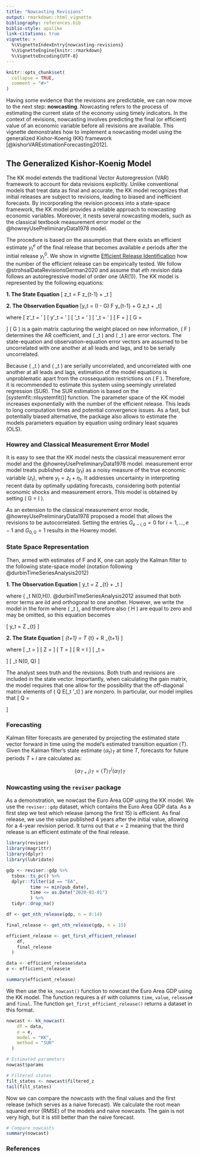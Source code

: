 ```yaml
---
title: "Nowcasting Revisions"
output: rmarkdown::html_vignette
bibliography: references.bib
biblio-style: apalike
link-citations: true
vignette: >
  %\VignetteIndexEntry{nowcasting-revisions}
  %\VignetteEngine{knitr::rmarkdown}
  %\VignetteEncoding{UTF-8}
---
```


```r
knitr::opts_chunk$set(
  collapse = TRUE,
  comment = "#>"
)
```

Having some evidence that the revisions are predictable, we can now move to the next step: **nowcasting**. Nowcasting refers to the process of estimating the current state of the economy using timely indicators. In the context of revisions, nowcasting involves predicting the final (or efficient) value of an economic variable before all revisions are available. This vignette demonstrates how to implement a nowcasting model using the generalized Kishor-Koenig (KK) framework [@kishorVAREstimationForecasting2012].

## The Generalized Kishor-Koenig Model

The KK model extends the traditional Vector Autoregression (VAR) framework to account for data revisions explicitly. Unlike conventional models that treat data as final and accurate, the KK model recognizes that initial releases are subject to revisions, leading to biased and inefficient forecasts. By incorporating the revision process into a state-space framework, the KK model provides a reliable approach to nowcasting economic variables. Moreover, it nests several nowcasting models, such as the classical textbook measurement error model or the @howreyUsePreliminaryData1978 model.

The procedure is based on the assumption that there exists an efficient estimate $y_t^e$ of the final release that becomes available $e$ periods after the initial release $y_t^0$. We show in vignette [Efficient Release Identification](efficient-release.html) how the number of the efficient release can be empirically tested. We follow @strohsalDataRevisionsGerman2020 and assume that $e$th revision data follows an autoregressive model of order one (AR(1)). The KK model is represented by the following equations:

**1. The State Equation**
\[ z_t = F z_{t-1} + \nu_t \]

**2. The Observation Equation**
\[y_t = (I - G) F y_{t-1} + G z_t + \epsilon_t\]

where 
\[ z'_t = \begin{bmatrix} y_{t-e}^e, y_{t-e +1}^e, ...,  y_t^e \end{bmatrix}' \]
\[ y'_t = \begin{bmatrix} y_{t-e}^e, y_{t-e +1}^{e-1}, ...,  y_t^0 \end{bmatrix}' \]
\[ \nu'_t = \begin{bmatrix} 0, 0, ...,  \nu_{0,t} \end{bmatrix}' \]
\[ \epsilon'_t = \begin{bmatrix} 0, \epsilon_{e-1,t}, ...,  \epsilon_{1,t}, \epsilon_{0,t} \end{bmatrix}' \]
\[
F = \begin{bmatrix} 0 & 1 & 0 & \dots & 0 \\
                      0 & 0 & 1 & \dots & 0 \\
                      \vdots & \vdots & \vdots & \ddots & \vdots \\
                      0 & 0 & 0 & \dots & 1 \\
                      0 & 0 & 0 & \dots & F_0 \end{bmatrix}
\]
\[
G = \begin{bmatrix} 1 & 0 & \dots & 0 \\
                      G_{e-1,e} & G_{e-1,e-1} & \dots & G_{e-1,0} \\
                      G_{e-2,e} & G_{e-2,e-1} & \dots & G_{e-2,0} \\
                      \vdots & \vdots & \ddots & \vdots \\
                      G_{0,e} & G_{0,e-1} & \dots & G_{0,0} \end{bmatrix}
\]
\( G \) is a gain matrix capturing the weight placed on new information, \( F \) determines the AR coefficient, and \( \nu_t \) and \( \epsilon_t \) are error vectors. The state-equation and observation-equation error vectors are assumed to be uncorrelated with one another at all leads and lags, and to be serially uncorrelated.

Because \( \nu_t \) and \( \epsilon_t \) are serially uncorrelated, and uncorrelated with one another at all leads and lags, estimation of the model equations is unproblematic apart from the crossequation restrictions on \( F \).
Therefore, it is recommended to estimate this system using seemingly unrelated regression (SUR). The SUR estimation is based on the [systemfit::nlsystemfit()] function. The parameter space of the KK model increases exponentially with the number of the efficient release. This leads to long computation times and potential convergence issues. As a fast, but potentially biased alternative, the package also allows to estimate the models parameters equation by equation using ordinary least squares (OLS). 


### Howrey and Classical Measurement Error Model
It is easy to see that the KK model nests the classical measurement error model and the @howreyUsePreliminaryData1978 model. 
measurement error model treats published data ($y_t$) as a noisy measure of the true economic variable ($z_t$), where $y_t = z_t + \eta_t$. It addresses uncertainty in interpreting recent data by optimally updating forecasts, considering both potential economic shocks and measurement errors. This model is obtained by setting \( G = I \).

As an extension to the classical measurement error mode, @howreyUsePreliminaryData1978 proposed a model that allows the revisions to be autocorrelated. Setting the entries $G_{e-i,0} = 0$ for $i = 1,...,e-1$ and $G_{0,0} = 1$ results in the Howrey model.


### State Space Representation
Then, armed with estimates of F and K, one can apply the Kalman filter to the following state-space model (notation following @durbinTimeSeriesAnalysis2012)

**1. The Observation Equation**
\[ y_t = Z \alpha_{t} + \varepsilon_t \]

where \( \varepsilon_t \dist N(0,H)\). @durbinTimeSeriesAnalysis2012 assumed that both error terms are iid and orthogonal to one another. However, we write the model in the form where \( \varepsilon_t \), and therefore also \( H \) are equal to zero and may be omitted, so this equation becomes

\[ y_t = Z \alpha_{t} \]

**2. The State Equation**
\[ \alpha_{t+1} = T \alpha_{t} + R \eta_{t+1} \]

where
\[ \alpha_t = \begin{bmatrix} z_t \\ y_t - z_t  \end{bmatrix} \]
\[ Z = \begin{bmatrix} I & I \end{bmatrix} \]
\[ T = \begin{bmatrix} F & 0 \\ 0 & (I-G)F \end{bmatrix} \]
\[ R = I \]
\[ \eta_t = \begin{bmatrix} \nu_t \\ \epsilon_t - (I-G) \nu_t \end{bmatrix} \]
\[ \eta_t \sim N(0, Q) \]
 
The analyst sees truth and the revisions. Both truth and revisions are included in the state vector. Importantly, when calculating the gain matrix, the model requires that one allow for the possibility that the off-diagonal matrix elements of \( Q \equiv E[\eta_t \eta'_t] \) are nonzero. In particular, our model implies that 
 \[ Q = \begin{bmatrix} \nu_t \nu'_t & -\nu_t \nu'_t (I-G)'\\ - (I-G) \nu_t \nu'_t & \varepsilon_t \varepsilon'_t + (I-G) \nu_t \nu'_t (I-G)' \end{bmatrix} \]



### Forecasting
Kalman filter forecasts are generated by projecting the estimated state vector forward in time using the model's estimated transition equation $\langle T \rangle$. Given the Kalman filter's state estimate $\langle \alpha_t \rangle_T$ at time $T$, forecasts for future periods $T+i$ are calculated as:

$$\langle \alpha_{T+i} \rangle_T = \langle T \rangle_T^i \langle \alpha_T \rangle_T$$


### Nowcasting using the `reviser` package
As a demonstration, we nowcast the Euro Area GDP using the KK model. We use the `reviser::gdp` dataset, which contains the Euro Area GDP data. As a first step we test which release (among the first 15) is efficient. As final release, we use the value published 4 years after the initial value, allowing for a 4-year revision period. It turns out that $e=2$ meaning that the third release is an efficient estimate of the final release.


```r
library(reviser)
library(magrittr)
library(dplyr)
library(lubridate)

gdp <- reviser::gdp %>%
  tsbox::ts_pc() %>%
  dplyr::filter(id == "EA",
         time >= min(pub_date),
         time <= as.Date("2020-01-01")
         ) %>%
  tidyr::drop_na()

df <- get_nth_release(gdp, n = 0:14)

final_release <- get_nth_release(gdp, n = 15)

efficient_release <- get_first_efficient_release(
    df,
    final_release
  )

data <- efficient_release$data
e <- efficient_release$e

summary(efficient_release)
```


We then use the `kk_nowcast()` function to nowcast the Euro Area GDP using the KK model. The function requires a `df` with columns `time`, `value`, `release#` and `final`. The function `get_first_efficient_release()` returns a dataset in this format. 


```r
nowcast <- kk_nowcast(
    df = data, 
    e = e,
    model = "KK",
    method = "SUR"
  )

# Estimated parameters
nowcast$params

# Filtered states
filt_states <- nowcast$filtered_z
tail(filt_states)
```

Now we can compare the nowcasts with the final values and the first release (which serves as a naive forecast). We calculate the root mean squared error (RMSE) of the models and naive nowcasts. The gain is not very high, but it is still better than the naive forecast.

```r
# Compare nowcasts
summary(nowcast)
```


### References